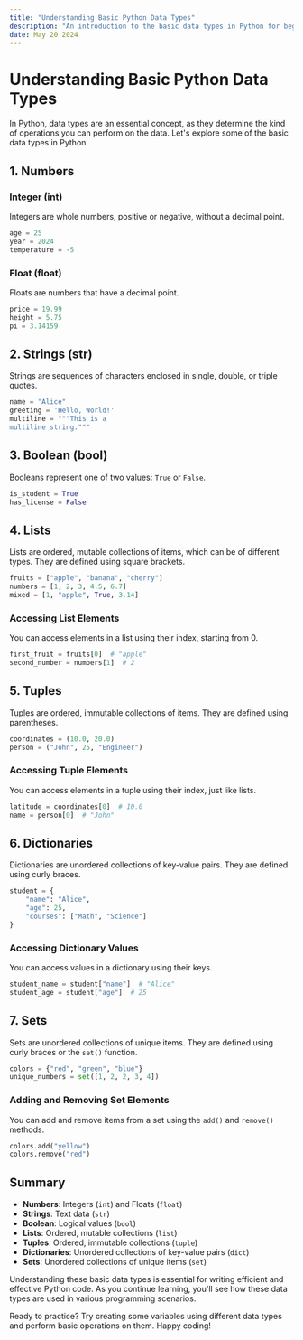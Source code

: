 ```yaml
---
title: "Understanding Basic Python Data Types"
description: "An introduction to the basic data types in Python for beginners."
date: May 20 2024
---
```



# Understanding Basic Python Data Types

In Python, data types are an essential concept, as they determine the kind of operations you can perform on the data. Let's explore some of the basic data types in Python.

## 1. Numbers

### Integer (int)
Integers are whole numbers, positive or negative, without a decimal point.

```python
age = 25
year = 2024
temperature = -5
```

### Float (float)
Floats are numbers that have a decimal point.

```python
price = 19.99
height = 5.75
pi = 3.14159
```

## 2. Strings (str)
Strings are sequences of characters enclosed in single, double, or triple quotes.

```python
name = "Alice"
greeting = 'Hello, World!'
multiline = """This is a
multiline string."""
```

## 3. Boolean (bool)
Booleans represent one of two values: `True` or `False`.

```python
is_student = True
has_license = False
```

## 4. Lists
Lists are ordered, mutable collections of items, which can be of different types. They are defined using square brackets.

```python
fruits = ["apple", "banana", "cherry"]
numbers = [1, 2, 3, 4.5, 6.7]
mixed = [1, "apple", True, 3.14]
```

### Accessing List Elements
You can access elements in a list using their index, starting from 0.

```python
first_fruit = fruits[0]  # "apple"
second_number = numbers[1]  # 2
```

## 5. Tuples
Tuples are ordered, immutable collections of items. They are defined using parentheses.

```python
coordinates = (10.0, 20.0)
person = ("John", 25, "Engineer")
```

### Accessing Tuple Elements
You can access elements in a tuple using their index, just like lists.

```python
latitude = coordinates[0]  # 10.0
name = person[0]  # "John"
```

## 6. Dictionaries
Dictionaries are unordered collections of key-value pairs. They are defined using curly braces.

```python
student = {
    "name": "Alice",
    "age": 25,
    "courses": ["Math", "Science"]
}
```

### Accessing Dictionary Values
You can access values in a dictionary using their keys.

```python
student_name = student["name"]  # "Alice"
student_age = student["age"]  # 25
```

## 7. Sets
Sets are unordered collections of unique items. They are defined using curly braces or the `set()` function.

```python
colors = {"red", "green", "blue"}
unique_numbers = set([1, 2, 2, 3, 4])
```

### Adding and Removing Set Elements
You can add and remove items from a set using the `add()` and `remove()` methods.

```python
colors.add("yellow")
colors.remove("red")
```

## Summary

- **Numbers**: Integers (`int`) and Floats (`float`)
- **Strings**: Text data (`str`)
- **Boolean**: Logical values (`bool`)
- **Lists**: Ordered, mutable collections (`list`)
- **Tuples**: Ordered, immutable collections (`tuple`)
- **Dictionaries**: Unordered collections of key-value pairs (`dict`)
- **Sets**: Unordered collections of unique items (`set`)

Understanding these basic data types is essential for writing efficient and effective Python code. As you continue learning, you'll see how these data types are used in various programming scenarios.

Ready to practice? Try creating some variables using different data types and perform basic operations on them. Happy coding!
